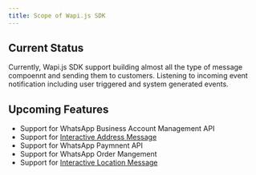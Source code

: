 ```yaml
---
title: Scope of Wapi.js SDK
---
```


## Current Status

<Card>
  Currently, Wapi.js SDK support building almost all the type of message compoennt and sending them to customers. Listening to incoming event notification including user triggered and system generated events.
</Card>

## Upcoming Features

- Support for WhatsApp Business Account Management API
- Support for [Interactive Address Message](https://developers.facebook.com/docs/whatsapp/cloud-api/messages/address-messages)
- Support for WhatsApp Paymnent API
- Support for WhatsApp Order Mangement
- Support for [Interactive Location Message](https://developers.facebook.com/docs/whatsapp/cloud-api/guides/send-messages/location-request-messages)
